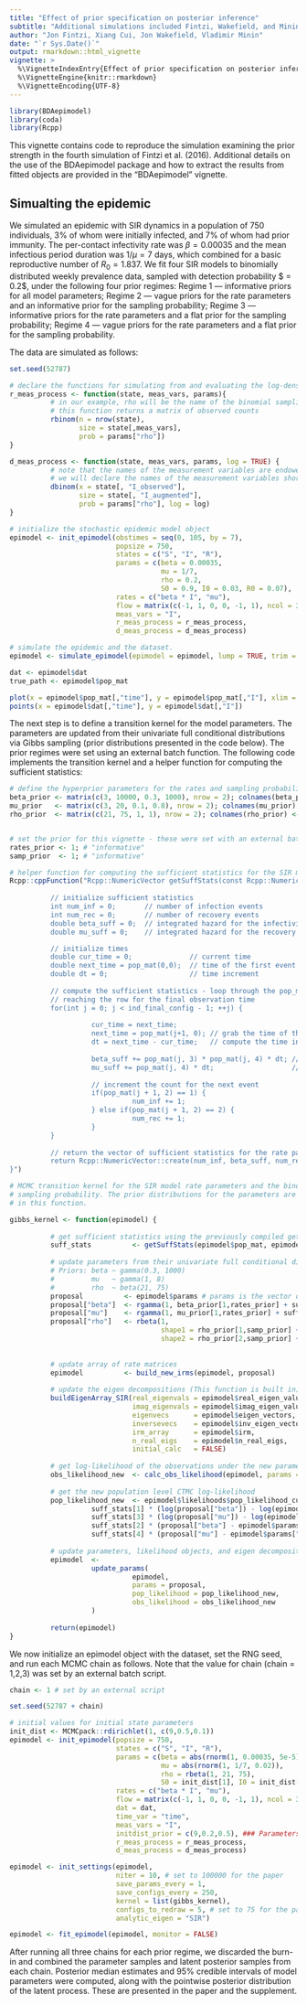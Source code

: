 ```yaml
---
title: "Effect of prior specification on posterior inference"
subtitle: "Additional simulations included Fintzi, Wakefield, and Minin (2016)"
author: "Jon Fintzi, Xiang Cui, Jon Wakefield, Vladimir Minin"
date: "`r Sys.Date()`"
output: rmarkdown::html_vignette
vignette: >
  %\VignetteIndexEntry{Effect of prior specification on posterior inference}
  %\VignetteEngine{knitr::rmarkdown}
  %\VignetteEncoding{UTF-8}
---
```

```r
library(BDAepimodel)
library(coda)
library(Rcpp)
```

This vignette contains code to reproduce the simulation examining the prior strength in the fourth simulation of Fintzi et al. (2016). Additional details on the use of the BDAepimodel package and how to extract the results from fitted objects are provided in the "BDAepimodel" vignette. 

## Simualting the epidemic
We simulated an epidemic with SIR dynamics in a population of 750 individuals, 3% of whom were initially infected, and 7% of whom had prior immunity. The per-contact infectivity rate was $\beta = 0.00035$ and the mean infectious period duration was $1/\mu = 7$ days, which combined for a basic reproductive number of $R_0 = 1.837$. We fit four SIR models to binomially distributed weekly prevalence data, sampled with detection probability $ \rho = 0.2$, under the following four prior regimes: Regime 1 --- informative priors for all model parameters; Regime 2 --- vague priors for the rate parameters and an informative prior for the sampling probability; Regime 3 --- informative priors for the rate parameters and a flat prior for the sampling probability; Regime 4 --- vague priors for the rate parameters and a flat prior for the sampling probability. 

The data are simulated as follows:

```r
set.seed(52787)

# declare the functions for simulating from and evaluating the log-density of the measurement process
r_meas_process <- function(state, meas_vars, params){
          # in our example, rho will be the name of the binomial sampling probability parameter.
          # this function returns a matrix of observed counts
          rbinom(n = nrow(state), 
                 size = state[,meas_vars],
                 prob = params["rho"])
}

d_meas_process <- function(state, meas_vars, params, log = TRUE) {
          # note that the names of the measurement variables are endowed with suffixes "_observed" and "_augmented". This is required.
          # we will declare the names of the measurement variables shortly.
          dbinom(x = state[, "I_observed"], 
                 size = state[, "I_augmented"], 
                 prob = params["rho"], log = log)
}

# initialize the stochastic epidemic model object
epimodel <- init_epimodel(obstimes = seq(0, 105, by = 7),                             # vector of observation times
                          popsize = 750,                                              # population size
                          states = c("S", "I", "R"),                                  # compartment names
                          params = c(beta = 0.00035,                                  # infectivity parameter
                                     mu = 1/7,                                        # recovery rate
                                     rho = 0.2,                                       # binomial sampling probability
                                     S0 = 0.9, I0 = 0.03, R0 = 0.07),                 # initial state probabilities
                          rates = c("beta * I", "mu"),                                # unlumped transition rates
                          flow = matrix(c(-1, 1, 0, 0, -1, 1), ncol = 3, byrow = T),  # flow matrix
                          meas_vars = "I",                                            # name of measurement variable
                          r_meas_process = r_meas_process,                            # measurement process functions
                          d_meas_process = d_meas_process)

# simulate the epidemic and the dataset.  
epimodel <- simulate_epimodel(epimodel = epimodel, lump = TRUE, trim = TRUE)

dat <- epimodel$dat 
true_path <- epimodel$pop_mat

plot(x = epimodel$pop_mat[,"time"], y = epimodel$pop_mat[,"I"], xlim = c(0,85), "l", xlab = "Time", ylab = "Prevalence")
points(x = epimodel$dat[,"time"], y = epimodel$dat[,"I"])
```

The next step is to define a transition kernel for the model parameters. The parameters are updated from their univariate full conditional distributions via Gibbs sampling (prior distributions presented in the code below). The prior regimes were set using an external batch function. The following code implements the transition kernel and a helper function for computing the sufficient statistics:

```r
# define the hyperprior parameters for the rates and sampling probability
beta_prior <- matrix(c(3, 10000, 0.3, 1000), nrow = 2); colnames(beta_prior) <- c("informative", "diffuse")
mu_prior   <- matrix(c(3, 20, 0.1, 0.8), nrow = 2); colnames(mu_prior) <- c("informative", "diffuse")
rho_prior  <- matrix(c(21, 75, 1, 1), nrow = 2); colnames(rho_prior) <- c("informative", "diffuse") 


# set the prior for this vignette - these were set with an external batch script
rates_prior <- 1; # "informative"
samp_prior  <- 1; # "informative"

# helper function for computing the sufficient statistics for the SIR model rate parameters
Rcpp::cppFunction("Rcpp::NumericVector getSuffStats(const Rcpp::NumericMatrix& pop_mat, const int ind_final_config) {
                  
          // initialize sufficient statistics
          int num_inf = 0;       // number of infection events
          int num_rec = 0;       // number of recovery events
          double beta_suff = 0;  // integrated hazard for the infectivity
          double mu_suff = 0;    // integrated hazard for the recovery

          // initialize times
          double cur_time = 0;              // current time
          double next_time = pop_mat(0,0);  // time of the first event
          double dt = 0;                    // time increment
          
          // compute the sufficient statistics - loop through the pop_mat matrix until
          // reaching the row for the final observation time
          for(int j = 0; j < ind_final_config - 1; ++j) {
          
                    cur_time = next_time;         
                    next_time = pop_mat(j+1, 0); // grab the time of the next event
                    dt = next_time - cur_time;   // compute the time increment
                    
                    beta_suff += pop_mat(j, 3) * pop_mat(j, 4) * dt; // add S*I*(t_{j+1} - t_j) to beta_suff
                    mu_suff += pop_mat(j, 4) * dt;                   // add I*(t_{j+1} - t_j) to mu_suff
                    
                    // increment the count for the next event
                    if(pop_mat(j + 1, 2) == 1) {  
                              num_inf += 1;
                    } else if(pop_mat(j + 1, 2) == 2) {
                              num_rec += 1;
                    }
          }
                  
          // return the vector of sufficient statistics for the rate parameters
          return Rcpp::NumericVector::create(num_inf, beta_suff, num_rec, mu_suff);
}")

# MCMC transition kernel for the SIR model rate parameters and the binomial
# sampling probability. The prior distributions for the parameters are contained
# in this function.

gibbs_kernel <- function(epimodel) {
          
          # get sufficient statistics using the previously compiled getSuffStats function (above)
          suff_stats          <- getSuffStats(epimodel$pop_mat, epimodel$ind_final_config)
          
          # update parameters from their univariate full conditional distributions
          # Priors: beta ~ gamma(0.3, 1000)
          #         mu   ~ gamma(1, 8)
          #         rho  ~ beta(21, 75)
          proposal          <- epimodel$params # params is the vector of ALL model parameters
          proposal["beta"]  <- rgamma(1, beta_prior[1,rates_prior] + suff_stats[1], beta_prior[2,rates_prior] + suff_stats[2])
          proposal["mu"]    <- rgamma(1, mu_prior[1,rates_prior] + suff_stats[3], mu_prior[2,rates_prior] + suff_stats[4])
          proposal["rho"]   <- rbeta(1, 
                                     shape1 = rho_prior[1,samp_prior] + sum(epimodel$obs_mat[, "I_observed"]),
                                     shape2 = rho_prior[2,samp_prior] + sum(epimodel$obs_mat[, "I_augmented"] - 
                                                                                    epimodel$obs_mat[, "I_observed"]))
          
          # update array of rate matrices
          epimodel          <- build_new_irms(epimodel, proposal)
          
          # update the eigen decompositions (This function is built in)
          buildEigenArray_SIR(real_eigenvals = epimodel$real_eigen_values,
                              imag_eigenvals = epimodel$imag_eigen_values,
                              eigenvecs      = epimodel$eigen_vectors, 
                              inversevecs    = epimodel$inv_eigen_vectors, 
                              irm_array      = epimodel$irm, 
                              n_real_eigs    = epimodel$n_real_eigs, 
                              initial_calc   = FALSE)
          
          # get log-likelihood of the observations under the new parameters
          obs_likelihood_new  <- calc_obs_likelihood(epimodel, params = proposal, log = TRUE) #### NOTE - log = TRUE
          
          # get the new population level CTMC log-likelihood
          pop_likelihood_new  <- epimodel$likelihoods$pop_likelihood_cur +
                    suff_stats[1] * (log(proposal["beta"]) - log(epimodel$params["beta"])) +
                    suff_stats[3] * (log(proposal["mu"]) - log(epimodel$params["mu"])) -
                    suff_stats[2] * (proposal["beta"] - epimodel$params["beta"]) - 
                    suff_stats[4] * (proposal["mu"] - epimodel$params["mu"])
          
          # update parameters, likelihood objects, and eigen decompositions
          epimodel  <-
                    update_params(
                              epimodel,
                              params = proposal,
                              pop_likelihood = pop_likelihood_new,
                              obs_likelihood = obs_likelihood_new
                    )
          
          return(epimodel)
}
```

We now initialize an epimodel object with the dataset, set the RNG seed, and run each MCMC chain as follows. Note that the value for chain (chain = 1,2,3) was set by an external batch script. 

```r
chain <- 1 # set by an external script

set.seed(52787 + chain)

# initial values for initial state parameters
init_dist <- MCMCpack::rdirichlet(1, c(9,0.5,0.1))
epimodel <- init_epimodel(popsize = 750,                                                       # population size
                          states = c("S", "I", "R"),                                           # compartment names
                          params = c(beta = abs(rnorm(1, 0.00035, 5e-5)),                      # per-contact infectivity rate
                                     mu = abs(rnorm(1, 1/7, 0.02)),                            # recovery rate
                                     rho = rbeta(1, 21, 75),                                   # binomial sampling probability
                                     S0 = init_dist[1], I0 = init_dist[2], R0 = init_dist[3]), # initial state probabilities
                          rates = c("beta * I", "mu"),                                         # unlumped transition rates
                          flow = matrix(c(-1, 1, 0, 0, -1, 1), ncol = 3, byrow = T),           # flow matrix
                          dat = dat,                                                           # dataset
                          time_var = "time",                                                   # name of time variable in the dataset
                          meas_vars = "I",                                                     # name of measurement var in the dataset
                          initdist_prior = c(9,0.2,0.5), ### Parameters for the dirichlet prior distribution for the initial state probs
                          r_meas_process = r_meas_process,
                          d_meas_process = d_meas_process)

epimodel <- init_settings(epimodel,
                          niter = 10, # set to 100000 for the paper
                          save_params_every = 1, 
                          save_configs_every = 250, 
                          kernel = list(gibbs_kernel),
                          configs_to_redraw = 5, # set to 75 for the paper
                          analytic_eigen = "SIR")

epimodel <- fit_epimodel(epimodel, monitor = FALSE)

```

After running all three chains for each prior regime, we discarded the burn-in and combined the parameter samples and latent posterior samples from each chain. Posterior median estimates and 95% credible intervals of model parameters were computed, along with the pointwise posterior distribution of the latent process. These are presented in the paper and the supplement. 
